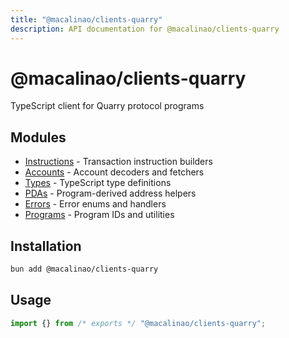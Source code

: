 ```yaml
---
title: "@macalinao/clients-quarry"
description: API documentation for @macalinao/clients-quarry
---
```


# @macalinao/clients-quarry

TypeScript client for Quarry protocol programs

## Modules

- [Instructions](./quarry/instructions) - Transaction instruction builders
- [Accounts](./quarry/accounts) - Account decoders and fetchers
- [Types](./quarry/types) - TypeScript type definitions
- [PDAs](./quarry/pdas) - Program-derived address helpers
- [Errors](./quarry/errors) - Error enums and handlers
- [Programs](./quarry/programs) - Program IDs and utilities

## Installation

```bash
bun add @macalinao/clients-quarry
```

## Usage

```typescript
import {} from /* exports */ "@macalinao/clients-quarry";
```
